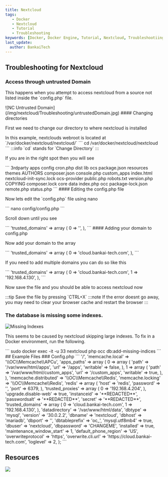 ```yaml
---
title: Nextcloud
tags:
   - Docker
   - Nextcloud
   - Tutorial
   - Troubleshooting
keywords: [Docker, Docker Engine, Tutorial, Nextcloud, Troubleshootiing]
last_update:
  author: BankaiTech
---
```

## Troubleshooting for Nextcloud
### Access through untrusted Domain
<p>This happens when you attempt to access nextcloud from a source not listed inside the `config.php` file.</p>
![NC Untrusted Domain](/img/nextcloud/Troubleshooting/untrustedDomain.jpg)
#### Changing directories
<p>First we need to change our directory to where nextcloud is installed</p>
In this example, nextclouds webroot is located at `/var/docker/nextcloud/nextcloud/`
```
cd /var/docker/nextcloud/nextcloud
```
:::info
`cd` stands for `Change Directory`
:::

<p>If you are in the right spot then you will see</p>
```
3rdparty  apps           config       cron.php     dist        lib                       ocs                package.json  resources   themes
AUTHORS   composer.json  console.php  custom_apps  index.html  nextcloud-init-sync.lock  ocs-provider       public.php    robots.txt  version.php
COPYING   composer.lock  core         data         index.php   occ                       package-lock.json  remote.php    status.php
```
#### Editing the config.php file
<p>Now lets edit the `config.php` file using nano</p>
```
nano config/config.php
```
<p>Scroll down until you see</p>
```
'trusted_domains' =>
array (
    0 => '',
  ),
```
#### Adding your domain to config.php
<p>Now add your domain to the array</p>
```
'trusted_domains' => 
  array (
    0 => 'cloud.bankai-tech.com',
  ),
```
<p>If you need to add multiple domains you can do so like this</p>
```
'trusted_domains' => 
  array (
    0 => 'cloud.bankai-tech.com',
    1 => '192.168.4.130',
  ),
```
<p>Now save the file and you should be able to access nextcloud now</p>
:::tip
Save the file by pressing `CTRL+X`
:::note
If the error doesnt go away, you may need to clear your browser cache and restart the browser
:::

### The database is missing some indexes.
![Missing Indexes](/img/nextcloud/Troubleshooting/missingIndexes.jpg)
<p>This seems to be caused by nextcloud skipping large indexes. To fix in a Docker environment, run the following.</p>
```
sudo docker exec -it -u 33 nextcloud php occ db:add-missing-indices
```
## Example Files
### Config.php
```
<?php
$CONFIG = array (
  'htaccess.RewriteBase' => '/',
  'memcache.local' => '\\OC\\Memcache\\APCu',
  'apps_paths' => 
  array (
    0 => 
    array (
      'path' => '/var/www/html/apps',
      'url' => '/apps',
      'writable' => false,
    ),
    1 => 
    array (
      'path' => '/var/www/html/custom_apps',
      'url' => '/custom_apps',
      'writable' => true,
    ),
  ),
  'memcache.distributed' => '\\OC\\Memcache\\Redis',
  'memcache.locking' => '\\OC\\Memcache\\Redis',
  'redis' => 
  array (
    'host' => 'redis',
    'password' => '',
    'port' => 6379,
  ),
  'trusted_proxies' => 
  array (
    0 => '192.168.4.204',
  ),
  'upgrade.disable-web' => true,
  'instanceid' => '**REDACTED**',
  'passwordsalt' => '**REDACTED**',
  'secret' => '**REDACTED**',
  'trusted_domains' => 
  array (
    0 => 'cloud.bankai-tech.com',
    1 => '192.168.4.130',
  ),
  'datadirectory' => '/var/www/html/data',
  'dbtype' => 'mysql',
  'version' => '30.0.2.2',
  'dbname' => 'nextcloud',
  'dbhost' => 'mariadb',
  'dbport' => '',
  'dbtableprefix' => 'oc_',
  'mysql.utf8mb4' => true,
  'dbuser' => 'nextcloud',
  'dbpassword' => 'CHANGEME',
  'installed' => true,
  'maintenance_window_start' => 1,
  'default_phone_region' => 'US',
  'overwriteprotocol' => 'https',
  'overwrite.cli.url' => 'https://cloud.bankai-tech.com',
  'loglevel' => 2,
);
```

## Resources


<a href="https://www.buymeacoffee.com/BankaiTech"><img src="https://img.buymeacoffee.com/button-api/?text=Buy me a beer&emoji=🍺&slug=BankaiTech&button_colour=FFDD00&font_colour=000000&font_family=Cookie&outline_colour=000000&coffee_colour=ffffff" /></a>
